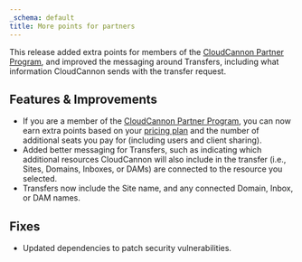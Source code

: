 ```yaml
---
_schema: default
title: More points for partners
---
```

This release added extra points for members of the [CloudCannon Partner Program](/partner-program/), and improved the messaging around Transfers, including what information CloudCannon sends with the transfer request.

## Features & Improvements

* If you are a member of the [CloudCannon Partner Program](/partner-program/), you can now earn extra points based on your [pricing plan](/pricing/) and the number of additional seats you pay for (including users and client sharing).
* Added better messaging for Transfers, such as indicating which additional resources CloudCannon will also include in the transfer (i.e., Sites, Domains, Inboxes, or DAMs) are connected to the resource you selected.
* Transfers now include the Site name, and any connected Domain, Inbox, or DAM names.

## Fixes

* Updated dependencies to patch security vulnerabilities.